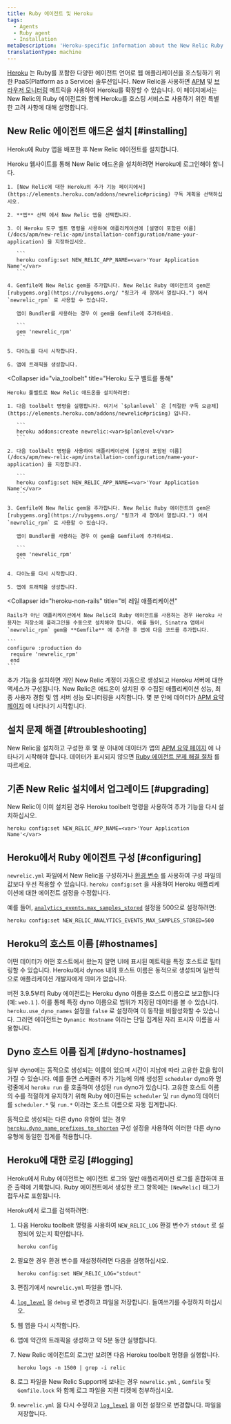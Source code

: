 ```yaml
---
title: Ruby 에이전트 및 Heroku
tags:
  - Agents
  - Ruby agent
  - Installation
metaDescription: 'Heroku-specific information about the New Relic Ruby agent, including installation, configuration, app naming, and logging.'
translationType: machine
---
```


[Heroku](https://devcenter.heroku.com/articles/newrelic) 는 Ruby를 포함한 다양한 에이전트 언어로 웹 애플리케이션을 호스팅하기 위한 PaaS(Platform as a Service) 솔루션입니다. New Relic을 사용하면 [APM](/docs/apm/new-relic-apm) 및 [브라우저 모니터링](/docs/browser/new-relic-browser) 메트릭을 사용하여 Heroku를 확장할 수 있습니다. 이 페이지에서는 New Relic의 Ruby 에이전트와 함께 Heroku를 호스팅 서비스로 사용하기 위한 특별한 고려 사항에 대해 설명합니다.

## New Relic 에이전트 애드온 설치 [#installing]

Heroku에 Ruby 앱을 배포한 후 New Relic 에이전트를 설치합니다.

<CollapserGroup>
  <Collapser
    id="via_heroku"
    title="Heroku 웹사이트를 통해"
  >
    Heroku 웹사이트를 통해 New Relic 애드온을 설치하려면 Heroku에 로그인해야 합니다.

    1. [New Relic에 대한 Heroku의 추가 기능 페이지에서](https://elements.heroku.com/addons/newrelic#pricing) 구독 계획을 선택하십시오.

    2. **앱** 선택 에서 New Relic 앱을 선택합니다.

    3. 이 Heroku 도구 벨트 명령을 사용하여 애플리케이션에 [설명이 포함된 이름](/docs/apm/new-relic-apm/installation-configuration/name-your-application) 을 지정하십시오.

       ```
       heroku config:set NEW_RELIC_APP_NAME=<var>'Your Application Name'</var>
       ```

    4. Gemfile에 New Relic gem을 추가합니다. New Relic Ruby 에이전트의 gem은 [rubygems.org](https://rubygems.org/ "링크가 새 창에서 열립니다.") 에서 `newrelic_rpm` 로 사용할 수 있습니다.

       앱이 Bundler를 사용하는 경우 이 gem을 Gemfile에 추가하세요.

       ```
       gem 'newrelic_rpm'
       ```

    5. 다이노를 다시 시작합니다.

    6. 앱에 트래픽을 생성합니다.
  </Collapser>

  <Collapser
    id="via_toolbelt"
    title="Heroku 도구 벨트를 통해"
  >
    Heroku 툴벨트로 New Relic 애드온을 설치하려면:

    1. 다음 toolbelt 명령을 실행합니다. 여기서 `$planlevel` 은 [적절한 구독 요금제](https://elements.heroku.com/addons/newrelic#pricing) 입니다.

       ```
       heroku addons:create newrelic:<var>$planlevel</var>
       ```

    2. 다음 toolbelt 명령을 사용하여 애플리케이션에 [설명이 포함된 이름](/docs/apm/new-relic-apm/installation-configuration/name-your-application) 을 지정합니다.

       ```
       heroku config:set NEW_RELIC_APP_NAME=<var>'Your Application Name'</var>
       ```

    3. Gemfile에 New Relic gem을 추가합니다. New Relic Ruby 에이전트의 gem은 [rubygems.org](https://rubygems.org/ "링크가 새 창에서 열립니다.") 에서 `newrelic_rpm` 로 사용할 수 있습니다.

       앱이 Bundler를 사용하는 경우 이 gem을 Gemfile에 추가하세요.

       ```
       gem 'newrelic_rpm'
       ```

    4. 다이노를 다시 시작합니다.

    5. 앱에 트래픽을 생성합니다.
  </Collapser>

  <Collapser
    id="heroku-non-rails"
    title="비 레일 애플리케이션"
  >
    Rails가 아닌 애플리케이션에서 New Relic의 Ruby 에이전트를 사용하는 경우 Heroku 사용자는 저장소에 플러그인을 수동으로 설치해야 합니다. 예를 들어, Sinatra 앱에서 `newrelic_rpm` gem을 **Gemfile** 에 추가한 후 앱에 다음 코드를 추가합니다.

    ```
    configure :production do
     require 'newrelic_rpm'
     end
    ```
  </Collapser>
</CollapserGroup>

추가 기능을 설치하면 개인 New Relic 계정이 자동으로 생성되고 Heroku 서버에 대한 액세스가 구성됩니다. New Relic은 애드온이 설치된 후 수집된 애플리케이션 성능, 최종 사용자 경험 및 앱 서버 성능 모니터링을 시작합니다. 몇 분 안에 데이터가 [APM 요약 페이지](/docs/apm/applications-menu/monitoring/apm-overview-page) 에 나타나기 시작합니다.

<InstallFeedback/>

## 설치 문제 해결 [#troubleshooting]

New Relic을 설치하고 구성한 후 몇 분 이내에 데이터가 앱의 [APM 요약 페이지](/docs/apm/applications-menu/monitoring/apm-overview-page) 에 나타나기 시작해야 합니다. 데이터가 표시되지 않으면 [Ruby 에이전트 문제 해결 절차](/docs/agents/ruby-agent/troubleshooting/no-data-appears-ruby) 를 따르세요.

## 기존 New Relic 설치에서 업그레이드 [#upgrading]

New Relic이 이미 설치된 경우 Heroku toolbelt 명령을 사용하여 추가 기능을 다시 설치하십시오.

```
heroku config:set NEW_RELIC_APP_NAME=<var>'Your Application Name'</var>
```

## Heroku에서 Ruby 에이전트 구성 [#configuring]

`newrelic.yml` 파일에서 New Relic을 구성하거나 [환경 변수](/docs/agents/ruby-agent/installation-configuration/ruby-agent-configuration) 를 사용하여 구성 파일의 값보다 우선 적용할 수 있습니다. `heroku config:set` 을 사용하여 Heroku 애플리케이션에 대한 에이전트 설정을 수정합니다.

예를 들어, [`analytics_events.max_samples_stored`](/docs/agents/ruby-agent/installation-configuration/ruby-agent-configuration#analytics_events) 설정을 500으로 설정하려면:

```
heroku config:set NEW_RELIC_ANALYTICS_EVENTS_MAX_SAMPLES_STORED=500
```

## Heroku의 호스트 이름 [#hostnames]

어떤 데이터가 어떤 호스트에서 왔는지 알면 UI에 표시된 메트릭을 특정 호스트로 필터링할 수 있습니다. Heroku에서 dynos 내의 호스트 이름은 동적으로 생성되며 일반적으로 애플리케이션 개발자에게 의미가 없습니다.

버전 3.9.5부터 Ruby 에이전트는 Heroku dyno 이름을 호스트 이름으로 보고합니다(예: `web.1` ). 이를 통해 특정 dyno 이름으로 범위가 지정된 데이터를 볼 수 있습니다. `heroku.use_dyno_names` 설정을 `false` 로 설정하여 이 동작을 비활성화할 수 있습니다. 그러면 에이전트는 `Dynamic Hostname` 이라는 단일 집계된 자리 표시자 이름을 사용합니다.

## Dyno 호스트 이름 집계 [#dyno-hostnames]

일부 dyno에는 동적으로 생성되는 이름이 있으며 시간이 지남에 따라 고유한 값을 많이 가질 수 있습니다. 예를 들면 스케줄러 추가 기능에 의해 생성된 `scheduler` dyno와 명령줄에서 `heroku run` 를 호출하여 생성된 `run` dyno가 있습니다. 고유한 호스트 이름의 수를 적절하게 유지하기 위해 Ruby 에이전트는 `scheduler` 및 `run` dyno의 데이터를 `scheduler.*` 및 `run.*` 이라는 호스트 이름으로 자동 집계합니다.

동적으로 생성되는 다른 dyno 유형이 있는 경우 [`heroku.dyno_name_prefixes_to_shorten`](/docs/agents/ruby-agent/installation-configuration/ruby-agent-configuration#heroku) 구성 설정을 사용하여 이러한 다른 dyno 유형에 동일한 집계를 적용합니다.

## Heroku에 대한 로깅 [#logging]

Heroku에서 Ruby 에이전트는 에이전트 로그와 일반 애플리케이션 로그를 혼합하여 표준 출력에 기록합니다. Ruby 에이전트에서 생성한 로그 항목에는 `[NewRelic]` 태그가 접두사로 포함됩니다.

Heroku에서 로그를 검색하려면:

1. 다음 Heroku toolbelt 명령을 사용하여 `NEW_RELIC_LOG` 환경 변수가 `stdout` 로 설정되어 있는지 확인합니다.

   ```
   heroku config
   ```

2. 필요한 경우 환경 변수를 재설정하려면 다음을 실행하십시오.

   ```
   heroku config:set NEW_RELIC_LOG="stdout"
   ```

3. 편집기에서 `newrelic.yml` 파일을 엽니다.

4. [`log_level`](/docs/agents/ruby-agent/installation-configuration/ruby-agent-configuration#log_level) 을 `debug` 로 변경하고 파일을 저장합니다. 들여쓰기를 수정하지 마십시오.

5. 웹 앱을 다시 시작합니다.

6. 앱에 약간의 트래픽을 생성하고 약 5분 동안 실행합니다.

7. New Relic 에이전트의 로그만 보려면 다음 Heroku toolbelt 명령을 실행합니다.

   ```
   heroku logs -n 1500 | grep -i relic
   ```

8. 로그 파일을 New Relic Support에 보내는 경우 `newrelic.yml` , `Gemfile` 및 `Gemfile.lock` 와 함께 로그 파일을 지원 티켓에 첨부하십시오.

9. `newrelic.yml` 을 다시 수정하고 [`log_level`](/docs/agents/ruby-agent/installation-configuration/ruby-agent-configuration#log_level) 을 이전 설정으로 변경합니다. 파일을 저장합니다.
